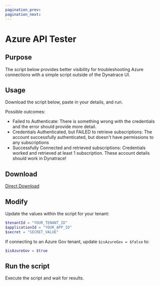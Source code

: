 ```yaml
---
pagination_prev:
pagination_next:
---
```


# Azure API Tester

## Purpose

The script below provides better visibility for troubleshooting Azure connections with a simple script outside of the Dynatrace UI.

## Usage

Download the script below, paste in your details, and run.

Possible outcomes:

- Failed to Authenticate: There is something wrong with the credentials and the error should provide more detail.
- Credentials Authenticated, but FAILED to retrieve subscriptions: The account successfully authenticated, but doesn't have permissions to any subscriptions
- Successfully Connected and retrieved subscriptions: Credentials worked and retrieved at least 1 subscription. These account details should work in Dynatrace!

## Download

[Direct Download](/manifests/azurecheck.ps1)

## Modify

Update the values within the script for your tenant:

```powershell
$tenantId = "YOUR_TENANT_ID"
$applicationId = "YOUR_APP_ID"
$secret = "SECRET_VALUE"
```

If connecting to an Azure Gov tenant, update `$isAzureGov = $false` to:

```powershell
$isAzureGov = $true
```

## Run the script

Execute the script and wait for results.
